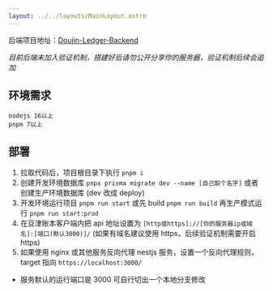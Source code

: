 ```yaml
---
layout: ../../layouts/MainLayout.astro
---
```


后端项目地址：<a href="https://github.com/MinatoHikari/Doujin-Ledger-Backend" target="_blancket">Doujin-Ledger-Backend</a>

_目前后端未加入验证机制，搭建好后请勿公开分享你的服务器，验证机制后续会追加_

## 环境需求

```
nodejs 16以上
pnpm 7以上
```

## 部署

1. 拉取代码后，项目根目录下执行 `pnpm i`
2. 创建开发环境数据库 `pnpx prisma migrate dev --name [自己取个名字]` 或者创建生产环境数据库 (dev 改成 deploy)
3. 开发环境运行项目 `pnpm run start`
   或先 build `pnpm run build` 再生产模式运行 `pnpm run start:prod`
4. 在豆津账本客户端内把 api 地址设置为 `[http或https]://[你的服务器ip或域名]:[端口(默认3000)]/` (如果有域名建议使用 https，后续验证机制需要开启 https)
5. 如果使用 nginx 或其他服务反向代理 nestjs 服务，设置一个反向代理规则，target 指向 `https://localhost:3000/`

- 服务默认的运行端口是 3000 可自行切出一个本地分支修改
